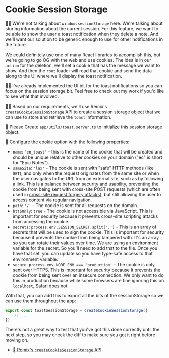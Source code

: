 # Cookie Session Storage

👨‍💼 We're not talking about `window.sessionStorage` here. We're talking about
storing information about the current session. For this feature, we want to be
able to show the user a toast notification when they delete a note. And we'll
want our solution to be generic enough to use for other notifications in the
future.

We could definitely use one of many React libraries to accomplish this, but
we're going to go OG with the web and use cookies. The idea is in our `action`
for the deletion, we'll set a cookie that has the message we want to show. And
then the `root` loader will read that cookie and send the data along to the
UI where we'll display the toast notification.

🧝‍♂️ I've already implemented the UI bit for the toast notifications so you can
focus on the session storage bit. Feel free
to <DiffLink app1={-1} app2={0} preview>check out my work</DiffLink> if you'd
like to see what that involved.

👨‍💼 Based on our requirements, we'll use Remix's
[`createCookieSessionStorage` API](https://remix.run/docs/en/main/utils/sessions#createcookiesessionstorage)
to create a session storage object that we can use to store and retrieve the
`toast` information.

🐨 Please <InlineFile file="app/utils/toast.server.ts">Create `app/utils/toast.server.ts`</InlineFile>
to initialize this session storage object.

🐨 Configure the cookie option with the following properties:

- `name`: `'en_toast'` - this is the name of the cookie that will be created and
  should be unique relative to other cookies on your domain ("ec" is short for
  "Epic Notes").
- `sameSite`: `'lax'` - The cookie is sent with "safe" HTTP methods (like
  `GET`), and only when the request originates from the same site or when the
  user navigates to the URL from an external site, such as by following a link.
  This is a balance between security and usability, preventing the cookie from
  being sent with cross-site POST requests (which are often used in
  [cross-site request forgery attacks](https://owasp.org/www-community/attacks/csrf)),
  but still allowing the user to access content via regular navigation.
- `path`: `'/'` - The cookie is sent for all requests on the domain.
- `httpOnly`: `true` - The cookie is not accessible via JavaScript. This is
  important for security because it prevents cross-site scripting attacks from
  accessing the cookie.
- `secrets`: `process.env.SESSION_SECRET.split(',')` - This is an array of
  secrets that will be used to sign the cookie. This is important for security
  because it prevents the cookie from being tampered with. It's an array so you
  can rotate their values over time. We are using an environment variable for
  the secret. So you'll need to add that to the <InlineFile file=".env" /> file.
  Once you have that set, you can
  update <InlineFile file="app/utils/env.server.ts" /> so you have type-safe
  access to that environment variable.
- `secure`: `process.env.NODE_ENV === 'production'` - The cookie is only sent
  over HTTPS. This is important for security because it prevents the cookie from
  being sent over an insecure connection. We only want to do this in production
  because while some browsers are fine ignoring this on `localhost`, Safari does
  not.

With that, you can add this to export all the bits of the sessionStorage so we
can use them throughout the app:

```ts filename=app/utils/toast.server.ts start=3
export const toastSessionStorage = createCookieSessionStorage({
	// ...
})
```

There's not a great way to test that you've got this done correctly until the
next step, so you <Link to="?preview=diff">may check the diff</Link> to
make sure you got it right before moving on.

- [📜 Remix's `createCookieSessionStorage` API](https://remix.run/docs/en/main/utils/sessions#createcookiesessionstorage)
